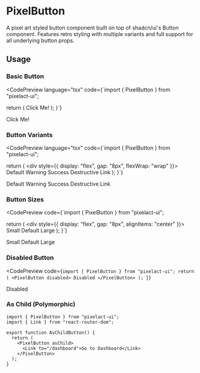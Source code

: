 
# PixelButton

A pixel art styled button component built on top of shadcn/ui's Button component. Features retro styling with multiple variants and full support for all underlying button props.

## Usage

### Basic Button

<CodePreview 
  language="tsx"
  code={`import { PixelButton } from "pixelact-ui";

  return (
    <PixelButton>
      Click Me!
    </PixelButton>
  );
}`}
>
  <PixelButton>Click Me!</PixelButton>
</CodePreview>

### Button Variants

<CodePreview 
  language="tsx"
  code={`import { PixelButton } from "pixelact-ui";

  return (
    <div style={{ display: "flex", gap: "8px", flexWrap: "wrap" }}>
      <PixelButton variant="default">Default</PixelButton>
      <PixelButton variant="warning">Warning</PixelButton>
      <PixelButton variant="success">Success</PixelButton>
      <PixelButton variant="destructive">Destructive</PixelButton>
      <PixelButton variant="link">Link</PixelButton>
    </div>
  );
}`}
>
  <div style={{ display: "flex", gap: "8px", flexWrap: "wrap", alignItems: "center" }}>
    <PixelButton variant="default">Default</PixelButton>
    <PixelButton variant="warning">Warning</PixelButton>
    <PixelButton variant="success">Success</PixelButton>
    <PixelButton variant="destructive">Destructive</PixelButton>
    <PixelButton variant="link">Link</PixelButton>
  </div>
</CodePreview>

### Button Sizes

<CodePreview 
  code={`import { PixelButton } from "pixelact-ui";

  return (
    <div style={{ display: "flex", gap: "8px", alignItems: "center" }}>
      <PixelButton size="sm">Small</PixelButton>
      <PixelButton size="default">Default</PixelButton>
      <PixelButton size="lg">Large</PixelButton>
    </div>
  );
}`}
>
  <div style={{ display: "flex", gap: "8px", alignItems: "center" }}>
    <PixelButton size="sm">Small</PixelButton>
    <PixelButton size="default">Default</PixelButton>
    <PixelButton size="lg">Large</PixelButton>
  </div>
</CodePreview>

### Disabled Button

<CodePreview 
  code={`import { PixelButton } from "pixelact-ui";
    return (
      <PixelButton disabled>
        Disabled
      </PixelButton>
    );
  }`}
>
  <PixelButton disabled>Disabled</PixelButton> 
</CodePreview>

### As Child (Polymorphic)

```tsx
import { PixelButton } from "pixelact-ui";
import { Link } from "react-router-dom";

export function AsChildButton() {
  return (
    <PixelButton asChild>
      <Link to="/dashboard">Go to Dashboard</Link>
    </PixelButton>
  );
}
```